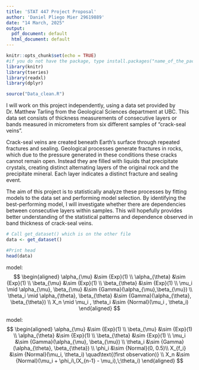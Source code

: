 ```yaml
---
title: 'STAT 447 Project Proposal'
author: 'Daniel Pliego Mier 29619889'
date: "14 March, 2025"
output:
  pdf_document: default
  html_document: default
---
```


```r
knitr::opts_chunk$set(echo = TRUE)
#if you do not have the package, type install.packages("name_of_the_package")
library(knitr)
library(tseries)
library(readxl)
library(dplyr)

source("Data_clean.R")
```


I will work on this project independently, using a data set provided by Dr. Matthew Tarling from the Geological Sciences department at UBC. This data set consists of thickness measurements of consecutive layers or bands measured in micrometers from six different samples of "crack-seal veins".


Crack-seal veins are created  beneath Earth's surface through repeated fractures and sealing. Geological processes generate fractures in rocks, which due to the pressure generated in these conditions these cracks cannot remain open. Instead they are filled with liquids that precipitate crystals, creating distinct alternating layers of the original rock and the precipitate mineral. Each layer indicates a distinct fracture and sealing event. 


The aim of this project is to statistically analyze these processes by fitting models to the data set and performing model selection. By identifying the best-performing model, I will investigate whether there are dependencies between consecutive layers within samples. This will hopefully provides better understanding of the statistical patterns and dependence observed in band thickness of crack-seal veins. 


```r

# Call get_dataset() which is on the other file
data <- get_dataset()

#Print head
head(data)

```
model:
\begingroup\footnotesize
$$
\begin{aligned}
\alpha_{\mu} &\sim {Exp}(1) \\
\alpha_{\theta}  &\sim {Exp}(1) \\
\beta_{\mu} &\sim {Exp}(1) \\
\beta_{\theta}  &\sim {Exp}(1) \\
\mu_i \mid \alpha_{\mu}, \beta_{\mu} &\sim {Gamma}(\alpha_{\mu},\beta_{\mu}) \\
\theta_i  \mid \alpha_{\theta}, \beta_{\theta} &\sim {Gamma}(\alpha_{\theta}, \beta_{\theta}) \\
X_n \mid \mu_i , \theta_i &\sim {Normal}(\mu_i , \theta_i)
\end{aligned}
$$
\endgroup


model:
\begingroup\footnotesize
$$
\begin{aligned}
\alpha_{\mu} &\sim {Exp}(1) \\
\beta_{\mu}   &\sim {Exp}(1) \\
\alpha_{\theta} &\sim {Exp}(1) \\
\beta_{\theta}  &\sim {Exp}(1) \\
\mu_i    &\sim {Gamma}(\alpha_{\mu}, \beta_{\mu}) \\
\theta_i &\sim {Gamma}(\alpha_{\theta}, \beta_{\theta}) \\
\phi_i   &\sim {Normal}(0, 0.5)\\
X_{f_i} &\sim {Normal}(\mu_i, \theta_i) 
   \quad\text{(first observation)} \\
X_n     &\sim {Normal}(\mu_i + \phi_i\,(X_{n-1} - \mu_i),\;\theta_i)
\end{aligned}
$$
\endgroup






